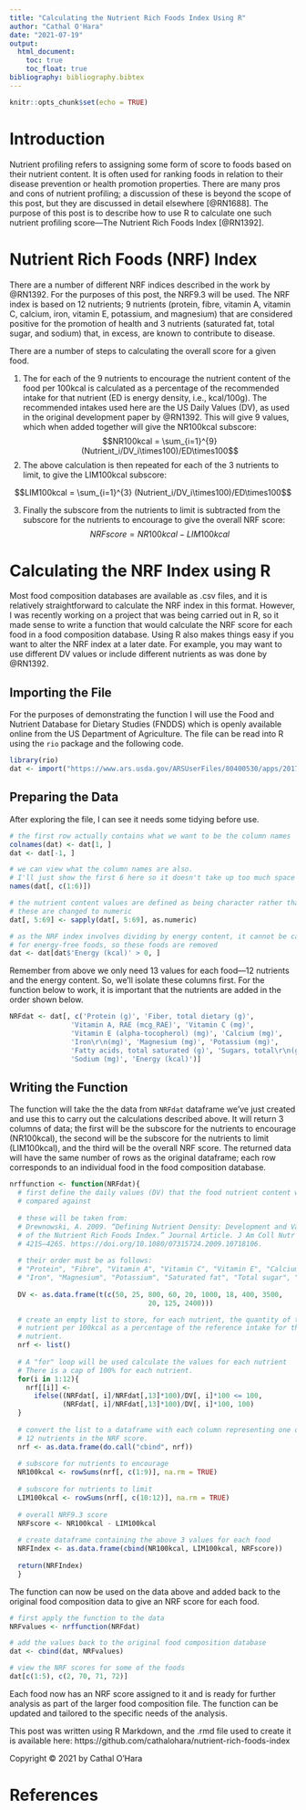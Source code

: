---
title: "Calculating the Nutrient Rich Foods Index Using R"
author: "Cathal O'Hara"
date: "2021-07-19"
output:
  html_document:
    toc: true
    toc_float: true
bibliography: bibliography.bibtex
---

```{r setup, include=FALSE}
knitr::opts_chunk$set(echo = TRUE)
```

# Introduction
Nutrient profiling refers to assigning some form of score to foods based on their nutrient content. It is often used for ranking foods in relation to their disease prevention or health promotion properties. There are many pros and cons of nutrient profiling; a discussion of these is beyond the scope of this post, but they are discussed in detail elsewhere [@RN1688]. The purpose of this post is to describe how to use R to calculate one such nutrient profiling score&mdash;The Nutrient Rich Foods Index [@RN1392].

# Nutrient Rich Foods (NRF) Index
There are a number of different NRF indices described in the work by @RN1392. For the purposes of this post, the NRF9.3 will be used. The NRF index is based on 12 nutrients; 9 nutrients (protein, fibre, vitamin A, vitamin C, calcium, iron, vitamin E, potassium, and magnesium) that are considered positive for the promotion of health and 3 nutrients (saturated fat, total sugar, and sodium) that, in excess, are known to contribute to disease. 

There are a number of steps to calculating the overall score for a given food.

1. The for each of the 9 nutrients to encourage the nutrient content of the food per 100kcal is calculated as a percentage of the recommended intake for that nutrient (ED is energy density, i.e., kcal/100g). The recommended intakes used here are the US Daily Values (DV), as used in the original development paper by @RN1392. This will give 9 values, which when added together will give the NR100kcal subscore: 
$$NR100kcal = \sum_{i=1}^{9} (Nutrient_i/DV_i\times100)/ED\times100$$
2. The above calculation is then repeated for each of the 3 nutrients to limit, to give the LIM100kcal subscore: 

$$LIM100kcal = \sum_{i=1}^{3} (Nutrient_i/DV_i\times100)/ED\times100$$

3. Finally the subscore from the nutrients to limit is subtracted from the subscore for the nutrients to encourage to give the overall NRF score:
$$NRFscore = NR100kcal - LIM100kcal$$


# Calculating the NRF Index using R
Most food composition databases are available as .csv files, and it is relatively straightforward to calculate the NRF index in this format. However, I was recently working on a project that was being carried out in R, so it made sense to write a function that would calculate the NRF score for each food in a food composition database. Using R also makes things easy if you want to alter the NRF index at a later date. For example, you may want to use different DV values or include different nutrients as was done by @RN1392. 

## Importing the File
For the purposes of demonstrating the function I will use the Food and Nutrient Database for Dietary Studies (FNDDS) which is openly available online from the US Department of Agriculture. The file can be read into R using the `rio` package and the following code.

```{r, message = FALSE}
library(rio)
dat <- import("https://www.ars.usda.gov/ARSUserFiles/80400530/apps/2017-2018%20FNDDS%20At%20A%20Glance%20-%20FNDDS%20Nutrient%20Values.xlsx")

```

## Preparing the Data
After exploring the file, I can see it needs some tidying before use.
```{r}
# the first row actually contains what we want to be the column names
colnames(dat) <- dat[1, ]
dat <- dat[-1, ]

# we can view what the column names are also. 
# I'll just show the first 6 here so it doesn't take up too much space
names(dat[, c(1:6)])

# the nutrient content values are defined as being character rather than numeric
# these are changed to numeric
dat[, 5:69] <- sapply(dat[, 5:69], as.numeric)

# as the NRF index involves dividing by energy content, it cannot be calculated
# for energy-free foods, so these foods are removed
dat <- dat[dat$'Energy (kcal)' > 0, ]
```

Remember from above we only need 13 values for each food&mdash;12 nutrients and the energy content. So, we'll isolate these columns first. For the function below to work, it is important that the nutrients are added in the order shown below.
```{r}
NRFdat <- dat[, c('Protein (g)', 'Fiber, total dietary (g)', 
               'Vitamin A, RAE (mcg_RAE)', 'Vitamin C (mg)', 
               'Vitamin E (alpha-tocopherol) (mg)', 'Calcium (mg)', 
               'Iron\r\n(mg)', 'Magnesium (mg)', 'Potassium (mg)', 
               'Fatty acids, total saturated (g)', 'Sugars, total\r\n(g)', 
               'Sodium (mg)', 'Energy (kcal)')]
```


## Writing the Function
The function will take the the data from `NRFdat` dataframe we've just created and use this to carry out the calculations described above. It will return 3 columns of data; the first will be the subscore for the nutrients to encourage (NR100kcal), the second will be the subscore for the nutrients to limit (LIM100kcal), and the third will be the overall NRF score. The returned data will have the same number of rows as the original dataframe; each row corresponds to an individual food in the food composition database.
```{r}
nrffunction <- function(NRFdat){
  # first define the daily values (DV) that the food nutrient content will be 
  # compared against
  
  # these will be taken from:
  # Drewnowski, A. 2009. “Defining Nutrient Density: Development and Validation
  # of the Nutrient Rich Foods Index.” Journal Article. J Am Coll Nutr 28 (4):
  # 421S–426S. https://doi.org/10.1080/07315724.2009.10718106.
  
  # their order must be as follows: 
  # "Protein", "Fibre", "Vitamin A", "Vitamin C", "Vitamin E", "Calcium",
  # "Iron", "Magnesium", "Potassium", "Saturated fat", "Total sugar", "Sodium"
  
  DV <- as.data.frame(t(c(50, 25, 800, 60, 20, 1000, 18, 400, 3500, 
                                  20, 125, 2400)))

  # create an empty list to store, for each nutrient, the quantity of the
  # nutrient per 100kcal as a percentage of the reference intake for that
  # nutrient. 
  nrf <- list()
  
  # A "for" loop will be used calculate the values for each nutrient 
  # There is a cap of 100% for each nutrient.
  for(i in 1:12){
    nrf[[i]] <- 
      ifelse((NRFdat[, i]/NRFdat[,13]*100)/DV[, i]*100 <= 100, 
             (NRFdat[, i]/NRFdat[,13]*100)/DV[, i]*100, 100)
  }
  
  # convert the list to a dataframe with each column representing one of the 
  # 12 nutrients in the NRF score.
  nrf <- as.data.frame(do.call("cbind", nrf))
  
  # subscore for nutrients to encourage
  NR100kcal <- rowSums(nrf[, c(1:9)], na.rm = TRUE) 
  
  # subscore for nutrients to limit
  LIM100kcal <- rowSums(nrf[, c(10:12)], na.rm = TRUE) 
  
  # overall NRF9.3 score
  NRFscore <- NR100kcal - LIM100kcal 
  
  # create dataframe containing the above 3 values for each food
  NRFIndex <- as.data.frame(cbind(NR100kcal, LIM100kcal, NRFscore))
  
  return(NRFIndex)
  }
```

The function can now be used on the data above and added back to the original food composition data to give an NRF score for each food.
```{r}
# first apply the function to the data
NRFvalues <- nrffunction(NRFdat)

# add the values back to the original food composition database
dat <- cbind(dat, NRFvalues)

# view the NRF scores for some of the foods
dat[c(1:5), c(2, 70, 71, 72)]

```

Each food now has an NRF score assigned to it and is ready for further analysis as part of the larger food composition file. The function can be updated and tailored to the specific needs of the analysis. 

This post was written using R Markdown, and the .rmd file used to create it is available here: https://github.com/cathalohara/nutrient-rich-foods-index

Copyright &copy; 2021 by Cathal O'Hara

# References
